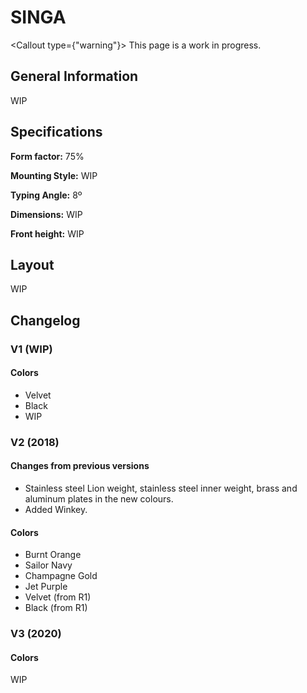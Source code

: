
# SINGA

<Callout type={"warning"}>
    This page is a work in progress.
</Callout>

## General Information
WIP

## Specifications
**Form factor:** 75%

**Mounting Style:** WIP

**Typing Angle:** 8º

**Dimensions:** WIP

**Front height:** WIP

## Layout
WIP

## Changelog
### V1 (WIP)
#### Colors
- Velvet
- Black
- WIP

### V2 (2018)
#### Changes from previous versions
- Stainless steel Lion weight, stainless steel inner weight, brass and aluminum plates in the new colours.
- Added Winkey.

#### Colors
- Burnt Orange
- Sailor Navy
- Champagne Gold
- Jet Purple
- Velvet (from R1)
- Black (from R1)

### V3 (2020)
#### Colors
WIP
